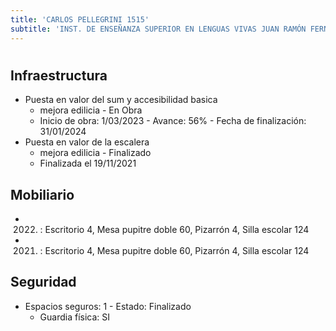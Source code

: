 ```yaml
---
title: 'CARLOS PELLEGRINI 1515'
subtitle: 'INST. DE ENSEÑANZA SUPERIOR EN LENGUAS VIVAS JUAN RAMÓN FERNÁNDEZ'
---
```


#
## Infraestructura

* Puesta en valor del sum y accesibilidad basica 
    + mejora edilicia - En Obra 
    + Inicio de obra: 1/03/2023 - Avance: 56% - Fecha de finalización: 31/01/2024 


* Puesta en valor de la escalera 
    + mejora edilicia - Finalizado 
    + Finalizada el 19/11/2021 






## Mobiliario

*  (2022) : Escritorio 4, Mesa pupitre doble 60, Pizarrón 4, Silla escolar 124 

*  (2021) : Escritorio 4, Mesa pupitre doble 60, Pizarrón 4, Silla escolar 124 





## Seguridad

*  Espacios seguros: 1 - Estado: Finalizado 
    + Guardia física: SI



